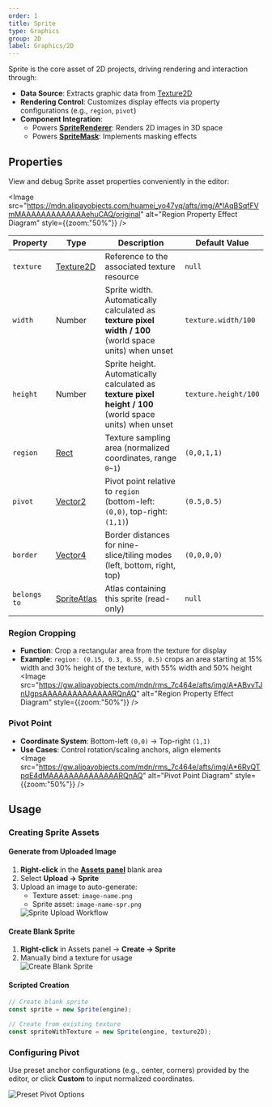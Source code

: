 ```yaml
---
order: 1
title: Sprite
type: Graphics
group: 2D
label: Graphics/2D
---
```


Sprite is the core asset of 2D projects, driving rendering and interaction through:

- **Data Source**: Extracts graphic data from [Texture2D](/en/docs/graphics/texture/2d/)
- **Rendering Control**: Customizes display effects via property configurations (e.g., `region`, `pivot`)
- **Component Integration**:
  - Powers **[SpriteRenderer](/apis/core/#SpriteRenderer)**: Renders 2D images in 3D space
  - Powers **[SpriteMask](/en/docs/graphics/2D/spriteMask/)**: Implements masking effects

## Properties

View and debug Sprite asset properties conveniently in the editor:

<Image src="https://mdn.alipayobjects.com/huamei_yo47yq/afts/img/A*lAqBSqfFVmMAAAAAAAAAAAAAehuCAQ/original" alt="Region Property Effect Diagram" style={{zoom:"50%"}} />

| Property           | Type                     | Description                                                                 | Default Value       |
|--------------------|--------------------------|-----------------------------------------------------------------------------|---------------------|
| `texture`          | [Texture2D](/apis/core/#Texture2D) | Reference to the associated texture resource                                | `null`              |
| `width`            | Number                   | Sprite width. Automatically calculated as **texture pixel width / 100** (world space units) when unset | `texture.width/100` |
| `height`           | Number                   | Sprite height. Automatically calculated as **texture pixel height / 100** (world space units) when unset | `texture.height/100`|
| `region`           | [Rect](/apis/math/#Rect)  | Texture sampling area (normalized coordinates, range `0~1`)                 | `(0,0,1,1)`         |
| `pivot`            | [Vector2](/apis/math/#Vector2) | Pivot point relative to `region` (bottom-left: `(0,0)`, top-right: `(1,1)`) | `(0.5,0.5)`         |
| `border`           | [Vector4](/apis/math/#Vector4) | Border distances for nine-slice/tiling modes (left, bottom, right, top)     | `(0,0,0,0)`         |
| `belongs to`       | [SpriteAtlas](/apis/core/#SpriteAtlas) | Atlas containing this sprite (read-only)                          | `null`              |

### Region Cropping
- **Function**: Crop a rectangular area from the texture for display  
- **Example**: `region: (0.15, 0.3, 0.55, 0.5)` crops an area starting at 15% width and 30% height of the texture, with 55% width and 50% height  
  <Image src="https://gw.alipayobjects.com/mdn/rms_7c464e/afts/img/A*ABvvTJnUgpsAAAAAAAAAAAAAARQnAQ" alt="Region Property Effect Diagram" style={{zoom:"50%"}} />

### Pivot Point
- **Coordinate System**: Bottom-left `(0,0)` → Top-right `(1,1)`  
- **Use Cases**: Control rotation/scaling anchors, align elements  
  <Image src="https://gw.alipayobjects.com/mdn/rms_7c464e/afts/img/A*6RyQTpqE4dMAAAAAAAAAAAAAARQnAQ" alt="Pivot Point Diagram" style={{zoom:"50%"}} />

## Usage

### Creating Sprite Assets
#### Generate from Uploaded Image
1. **Right-click** in the **[Assets panel](/en/docs/assets/interface/)** blank area  
2. Select **Upload → Sprite**  
3. Upload an image to auto-generate:  
   - Texture asset: `image-name.png`  
   - Sprite asset: `image-name-spr.png`  
   <Image src="https://mdn.alipayobjects.com/huamei_yo47yq/afts/img/A*bRghQqoN1GAAAAAAAAAAAAAADhuCAQ/original" alt="Sprite Upload Workflow" />

#### Create Blank Sprite
1. **Right-click** in Assets panel → **Create → Sprite**  
2. Manually bind a texture for usage  
   <Image src="https://mdn.alipayobjects.com/huamei_yo47yq/afts/img/A*Gv96TrKvRkEAAAAAAAAAAAAADhuCAQ/original" alt="Create Blank Sprite" />

#### Scripted Creation
```typescript
// Create blank sprite
const sprite = new Sprite(engine);

// Create from existing texture
const spriteWithTexture = new Sprite(engine, texture2D);
```

### Configuring Pivot

Use preset anchor configurations (e.g., center, corners) provided by the editor, or click **Custom** to input normalized coordinates.

<Image src="https://mdn.alipayobjects.com/huamei_yo47yq/afts/img/A*84hTTLJBccQAAAAAAAAAAAAAehuCAQ/original" alt="Preset Pivot Options" />